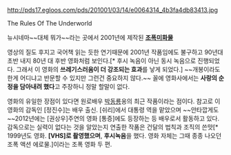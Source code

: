http://pds17.egloos.com/pds/201001/03/14/e0064314_4b3fa4db83413.jpg

The Rules Of The Underworld

뉴시네마~~대체 뭐가~~라는 곳에서 2001년에 제작된 '''[[조폭미화물]]'''

영상의 질도 후지고 국어책 읽는 듯한 연기때문에 2001년 작품임에도 불구하고 90년대 초반 내지 80년 대 후반 영화처럼 보인다.[* 후시 녹음이 아닌 동시 녹음으로 진행되었다. 그래서 이 영화의 '''쓰레기스러움이 더 강조되는 효과'''를 낳게 되었다.] ~~개봉이라도 한게 어디냐고 반문할 수 있지만 그런건 중요하지 않다.~~ 꼴에 영화사에서는 ''' 사랑의 순정을 담아내려 했다'''고 주장하니 정말 할말이 없다.

영화의 유일한 장점이 있다면 원로배우 [http://gerecter.egloos.com/3825648 박동룡]옹의 최근 작품이라는 점이다. 참고로 이 영화의 감독인 [정진수]는 배우 출신. [쉬리]에서 대통령 역을 맡았으며 ~~안타깝게도~~2012년에는 [권상우]주연의 영화 [통증]에도 등장하는 등 배우로서 활동하고 있다. 감독으로는 실력이 없다는 것을 알았는지 연출한 작품은 건달의 법칙과 조직의 쓴맛[* 1999년도 영화. '''[VHS]로 촬영했으며''', '''후시녹음'''을 했다. 영화 자체는 그때 종종 나오던 조폭 액션 에로물.]이라는 조폭 영화 두 편.
